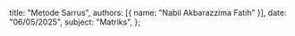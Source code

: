   title: "Metode Sarrus",
  authors: [{ name: "Nabil Akbarazzima Fatih" }],
  date: "06/05/2025",
  subject: "Matriks",
};
